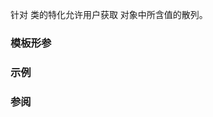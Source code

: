 {{cpp/title|hash &lt;small&gt;&lt;std::experimental::optional&gt;&lt;/small&gt;}}
{{cpp/experimental/optional/navbar}}
{{dcl begin}}
{{dcl header|experimental/optional}}
{{dcl|since=libfund_ts|1=
template&lt; class T &gt;
struct hash&lt;std::experimental::optional&lt;T&gt;&gt;;
}}
{{dcl end}}

{{lc|std::hash}} 针对 {{lc|std::experimental::optional}} 类的特化允许用户获取 {{tt|optional}} 对象中所含值的散列。

===模板形参===
{{par begin}}
{{par|T|{{tt|optional}} 对象所含值的类型。{{c|std::hash&lt;T&gt;}} 的特化必须满足类模板 {{tt|hash}} 的要求。}}
{{par end}}

===示例===
{{example
|code=
#include &lt;experimental/optional&gt;
#include &lt;iostream&gt;
#include &lt;string&gt;
#include &lt;unordered_set&gt;
using namespace std::literals;

int main()
{
    // hash&lt;optional&gt; 使其可以用于 unordered_set
    std::unordered_set&lt;std::experimental::optional&lt;std::string&gt;&gt; s = {
        "abc"s, std::experimental::nullopt, "def"s
    };

    for (const auto&amp; o : s)
        std::cout &lt;&lt; o.value_or("(null)") &lt;&lt; ' ';
    std::cout &lt;&lt; '\n';
}
|p=true
|output=
def abc (null)
}}

===参阅===
{{dsc begin}}
{{dsc inc|cpp/utility/dsc hash}}
{{dsc end}}